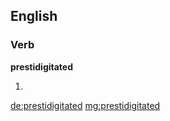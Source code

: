==English==

===Verb===
'''prestidigitated'''

# {{past of|[[prestidigitate]]}}

[[de:prestidigitated]]
[[mg:prestidigitated]]